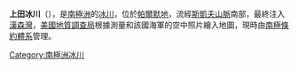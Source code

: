 {{coord|75|15|S|64|35|W|type:glacier_region:AQ|display=title}}

'''上田冰川'''（{{lang-en|Ueda Glacier}}），是[[南極洲|南極洲]]的[[冰川|冰川]]，位於[[帕爾默地|帕爾默地]]，流經[[斯凱夫山脈|斯凱夫山脈]]南部，最終注入[[漢森灣|漢森灣]]，[[美國地質調查局|美國地質調查局]]根據測量和該國海軍的空中照片繪入地圖，現時由[[南極條約體系|南極條約體系]]管理。

{{Antarctica-geo-stub}}
[[Category:南極洲冰川|Category:南極洲冰川]]